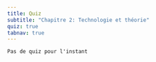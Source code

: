 ```yaml
---
title: Quiz
subtitle: "Chapitre 2: Technologie et théorie"
quiz: true
tabnav: true
---
```

```ed-pb
Pas de quiz pour l'instant

```